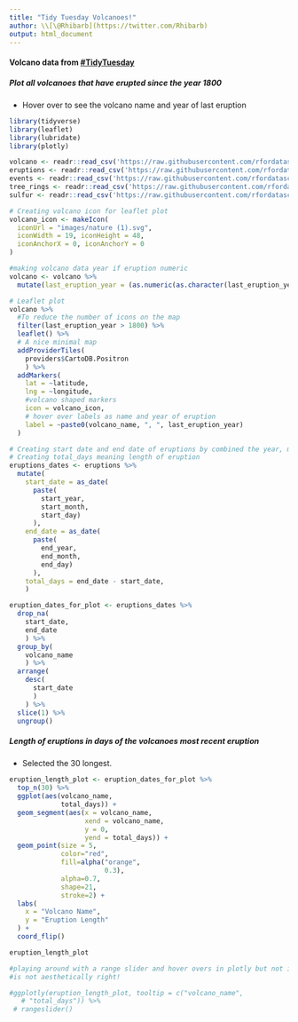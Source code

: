 ```yaml
---
title: "Tidy Tuesday Volcanoes!"
author: \\[\@Rhibarb](https://twitter.com/Rhibarb)
output: html_document
---
```


#### Volcano data from [#TidyTuesday](https://twitter.com/hashtag/TidyTuesday?src=hashtag_click)

##### Plot all volcanoes that have erupted since the year 1800 
* Hover over to see the volcano name and year of last eruption

```r
library(tidyverse)
library(leaflet)
library(lubridate)
library(plotly)
```


```r
volcano <- readr::read_csv('https://raw.githubusercontent.com/rfordatascience/tidytuesday/master/data/2020/2020-05-12/volcano.csv')
eruptions <- readr::read_csv('https://raw.githubusercontent.com/rfordatascience/tidytuesday/master/data/2020/2020-05-12/eruptions.csv')
events <- readr::read_csv('https://raw.githubusercontent.com/rfordatascience/tidytuesday/master/data/2020/2020-05-12/events.csv')
tree_rings <- readr::read_csv('https://raw.githubusercontent.com/rfordatascience/tidytuesday/master/data/2020/2020-05-12/tree_rings.csv')
sulfur <- readr::read_csv('https://raw.githubusercontent.com/rfordatascience/tidytuesday/master/data/2020/2020-05-12/sulfur.csv')
```

```r
# Creating volcano icon for leaflet plot
volcano_icon <- makeIcon(
  iconUrl = "images/nature (1).svg",
  iconWidth = 19, iconHeight = 48,
  iconAnchorX = 0, iconAnchorY = 0
)
```


```r
#making volcano data year if eruption numeric
volcano <- volcano %>%  
  mutate(last_eruption_year = (as.numeric(as.character(last_eruption_year))))
```


```r
# Leaflet plot
volcano %>%  
  #To reduce the number of icons on the map
  filter(last_eruption_year > 1800) %>% 
  leaflet() %>%
  # A nice minimal map 
  addProviderTiles(
    providers$CartoDB.Positron
    ) %>%
  addMarkers(
    lat = ~latitude,
    lng = ~longitude,
    #volcano shaped markers
    icon = volcano_icon,
    # hover over labels as name and year of eruption
    label = ~paste0(volcano_name, ", ", last_eruption_year)
  )

```

```r
# Creating start date and end date of eruptions by combined the year, month and day columns
# Creating total_days meaning length of eruption
eruptions_dates <- eruptions %>% 
  mutate(
    start_date = as_date(
      paste(
        start_year, 
        start_month, 
        start_day)
      ),
    end_date = as_date(
      paste(
        end_year, 
        end_month, 
        end_day)
      ),
    total_days = end_date - start_date,
    )

```
```r
eruption_dates_for_plot <- eruptions_dates %>% 
  drop_na(
    start_date,
    end_date
    ) %>% 
  group_by(
    volcano_name
    ) %>% 
  arrange(
    desc(
      start_date
      )
    ) %>% 
  slice(1) %>% 
  ungroup()
```
 
##### Length of eruptions in days of the volcanoes most recent eruption
* Selected the 30 longest.

```r
eruption_length_plot <- eruption_dates_for_plot %>% 
  top_n(30) %>% 
  ggplot(aes(volcano_name, 
             total_days)) +
  geom_segment(aes(x = volcano_name, 
                   xend = volcano_name, 
                   y = 0, 
                   yend = total_days)) +
  geom_point(size = 5, 
             color="red", 
             fill=alpha("orange", 
                        0.3), 
             alpha=0.7, 
             shape=21, 
             stroke=2) +
  labs(
    x = "Volcano Name",
    y = "Eruption Length"
  ) +
  coord_flip()

eruption_length_plot

#playing around with a range slider and hover overs in plotly but not included yet as it
#is not aesthetically right!

#ggplotly(eruption_length_plot, tooltip = c("volcano_name",
   # "total_days")) %>% 
 # rangeslider()
```


